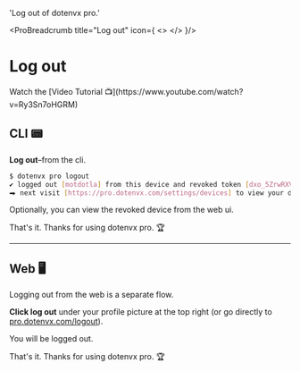 

  'Log out of dotenvx pro.'

<ProBreadcrumb title="Log out" icon={
  <>
    <DotenvxProIcon className="h-9 w-9 text-[#0080FF]"/>
  </>
}/>
# Log out 
<GuideHeading lead={description} />

<Note>
Watch the [Video Tutorial 📺](https://www.youtube.com/watch?v=Ry3Sn7oHGRM)
</Note>

## CLI 📟

**Log out**–from the cli.

```bash
$ dotenvx pro logout
✔ logged out [motdotla] from this device and revoked token [dxo_5ZrwRXV…]
⮕ next visit [https://pro.dotenvx.com/settings/devices] to view your devices
```

Optionally, you can view the revoked device from the web ui.

<ScreenshotBrowser url='https://github.com/user-attachments/assets/4c2e3c53-914a-4cdb-9a0a-ea8fbeab64ca' www='pro.dotenvx.com' width='md:w-4/6' />

That's it. Thanks for using dotenvx pro. 🏆

<hr/>

## Web 🖥️

Logging out from the web is a separate flow.

**Click log out** under your profile picture at the top right (or go directly to [pro.dotenvx.com/logout](https://pro.dotenvx.com/logout)).

<ScreenshotBrowser url='https://github.com/user-attachments/assets/adede8f9-79cc-4ced-b693-93ef19298e8d' www='pro.dotenvx.com' width='md:w-4/6' />

You will be logged out.

<ScreenshotBrowser url='https://github.com/user-attachments/assets/4577670f-d11e-42e6-abcc-affc64922c16' www='pro.dotenvx.com' width='md:w-4/6' />

That's it. Thanks for using dotenvx pro. 🏆
